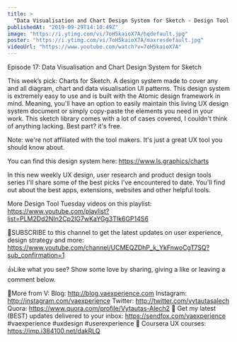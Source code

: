 ```yaml
---
title: >
  "Data Visualisation and Chart Design System for Sketch - Design Tool Tuesday, Ep17"
publishedAt: "2019-09-29T14:10:49Z"
image: "https://i.ytimg.com/vi/7oH5kaioX7A/hqdefault.jpg"
poster: "https://i.ytimg.com/vi/7oH5kaioX7A/maxresdefault.jpg"
videoUrl: "https://www.youtube.com/watch?v=7oH5kaioX7A"
---
```


Episode 17: Data Visualisation and Chart Design System for Sketch

This week’s pick: Charts for Sketch. A design system made to cover any and all diagram, chart and data visualisation UI patterns. This design system is extremely easy to use and is built with the Atomic design framework in mind. Meaning, you'll have an option to easily maintain this living UX design system document or simply copy-paste the elements you need in your work. This sketch library comes with a lot of cases covered, I couldn't think of anything lacking. Best part? it's free.

Note: we're not affiliated with the tool makers. It's just a great UX tool you should know about.

You can find this design system here: https://www.ls.graphics/charts

In this new weekly UX design, user research and product design tools series I'll share some of the best picks I've encountered to date. You'll find out about the best apps, extensions, websites and other helpful tools.

More Design Tool Tuesday videos on this playlist: https://www.youtube.com/playlist?list=PLM2Dd2NIn2Cp2lG7wKaYGg3TIk6GP14S6

🙌SUBSCRIBE to this channel to get the latest updates on user experience, design strategy and more: https://www.youtube.com/channel/UCMEQZDhP_k_YkFnwoCgT7SQ?sub_confirmation=1

👍Like what you see? Show some love by sharing, giving a like or leaving a comment below.

👨More from V:
Blog: http://blog.vaexperience.com
Instagram: http://instagram.com/vaexperience
Twitter: http://twitter.com/vytautasalech
Quora: https://www.quora.com/profile/Vytautas-Alech2 📩 Get my latest (BEST) updates delivered to your inbox: https://sendfox.com/vaexperience
#vaexperience #uxdesign #userexperience 🎒 Coursera UX courses: https://imp.i384100.net/dakRLQ
